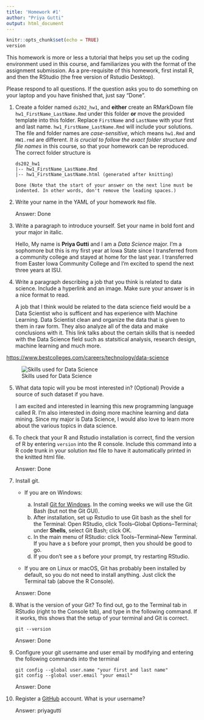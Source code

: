 ```yaml
---
title: 'Homework #1'
author: "Priya Gutti"
output: html_document
---
```


```r
knitr::opts_chunk$set(echo = TRUE)
version
```


This homework is more or less a tutorial that helps you set up the coding environment used in this course, and familiarizes you with the format of the assignment submission. As a pre-requisite of this homework, first install R, and then the RStudio (the free version of Rstudio Desktop).

Please respond to all questions. If the question asks you to do something on your laptop and you have finished that, just say "Done".

1.  Create a folder named `ds202_hw1`, and **either** create an RMarkDown file `hw1_FirstName_LastName.Rmd` under this folder **or** move the provided template into this folder. Replace `FirstName` and `LastName` with your first and last name. `hw1_FirstName_LastName.Rmd` will include your solutions. The file and folder names are *case-sensitive*, which means `hw1.Rmd` and `HW1.rmd` are different. *It is crucial to follow the exact folder structure and file names* in this course, so that your homework can be reproduced. The correct folder structure is

        ds202_hw1
        |-- hw1_FirstName_LastName.Rmd
        |-- hw1_FirstName_LastName.html (generated after knitting)

        Done (Note that the start of your answer on the next line must be indented. In other words, don't remove the leading spaces.)

2.  Write your name in the YAML of your homework `Rmd` file.

    Answer: Done

3.  Write a paragraph to introduce yourself. Set your name in bold font and your major in italic.

      Hello, My name is **Priya Gutti** and I am a *Data Science* major. I'm a sophomore but this is my first year at Iowa State since I transferred from a community college and stayed at home for the last year. I transferred from Easter Iowa Community College and I'm excited to spend the next three years at ISU. 

4.  Write a paragraph describing a job that you think is related to data science. Include a hyperlink and an image. Make sure your answer is in a nice format to read.

    A job that I think would be related to the data science field would be a Data Scientist who is sufficent and has experience with Machine Learning. Data Scientist clean and organize the data that is given to them in raw form. They also analyze all of the data and make conclusions with it. This link talks about the certain skills that is needed with the Data Science field such as statsitical analysis, research design, machine learning and much more.

<https://www.bestcolleges.com/careers/technology/data-science>

![Skills used for Data Science](data-science-in-marketing-post-venn-diagram.jpg)

5.  What data topic will you be most interested in? (Optional) Provide a source of such dataset if you have.

    I am excited and interested in learning this new programming language called R. I'm also interested in doing more machine learning and data mining. Since my major is Data Science, I would also love to learn more about the various topics in data science.
    

6.  To check that your R and Rstudio installation is correct, find the version of R by entering `version` into the R console. Include this command into a R code trunk in your solution `Rmd` file to have it automatically printed in the knitted html file.

    Answer: Done

7.  Install git.

    -   If you are on Windows:

        a.  Install [Git for Windows](https://gitforwindows.org/). In the coming weeks we will use the Git Bash (but not the Git GUI).
        b.  After installation, set up Rstudio to use Git bash as the shell for the Terminal: Open RStudio, click Tools--Global Options--Terminal; under **Shells**, select Git Bash; click OK.
        c.  In the main menu of RStudio: click Tools--Terminal--New Terminal. If you have a `$` before your prompt, then you should be good to go.
        d.  If you don't see a `$` before your prompt, try restarting RStudio.

    -   If you are on Linux or macOS, Git has probably been installed by default, so you do not need to install anything. Just click the Terminal tab (above the R Console).

    Answer: Done

8.  What is the version of your Git? To find out, go to the Terminal tab in RStudio (right to the Console tab), and type in the following command. If it works, this shows that the setup of your terminal and Git is correct. <!-- Then explore the bash command line and Git. -->

        git --version

    Answer: Done

9.  Configure your git username and user email by modifying and entering the following commands into the terminal

        git config --global user.name "your first and last name"
        git config --global user.email "your email"

    Answer: Done

10. Register a [GitHub](https://www.github.com) account. What is your username?

    Answer: priyagutti

